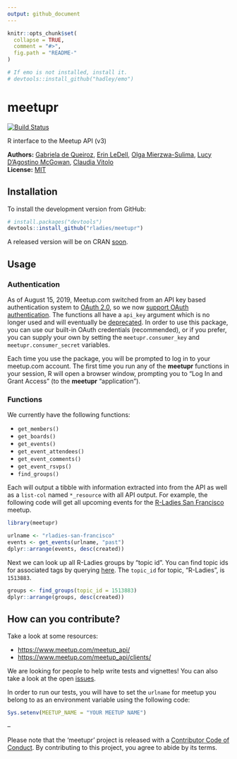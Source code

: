 ```yaml
---
output: github_document
---
```


<!-- README.md is generated from README.Rmd. Please edit the Rmd file -->

```r
knitr::opts_chunk$set(
  collapse = TRUE,
  comment = "#>",
  fig.path = "README-"
)

# If emo is not installed, install it.
# devtools::install_github("hadley/emo")
```

# meetupr
[![Build Status](https://travis-ci.org/rladies/meetupr.svg?branch=master)](https://travis-ci.org/rladies/meetupr)

R interface to the Meetup API (v3)

**Authors:** [Gabriela de Queiroz](http://gdequeiroz.github.io/), [Erin LeDell](http://github.com/ledell/), [Olga Mierzwa-Sulima](https://github.com/olgamie), [Lucy D'Agostino McGowan](http://www.lucymcgowan.com), [Claudia Vitolo](https://github.com/cvitolo)<br/> 
**License:** [MIT](https://opensource.org/licenses/MIT)

## Installation

To install the development version from GitHub:

```r
# install.packages("devtools")
devtools::install_github("rladies/meetupr")
```
A released version will be on CRAN [soon](https://github.com/rladies/meetupr/issues/24).

## Usage

### Authentication

As of August 15, 2019, Meetup.com switched from an API key based authentication system to [OAuth 2.0](https://www.meetup.com/meetup_api/auth/), so we now [support OAuth authentication](https://github.com/rladies/meetupr/issues/51).  The functions all have a `api_key` argument which is no longer used and will eventually be [deprecated](https://github.com/rladies/meetupr/issues/59).  In order to use this package, you can use our built-in OAuth credentials (recommended), or if you prefer, you can supply your own by setting the `meetupr.consumer_key` and `meetupr.consumer_secret` variables. 

Each time you use the package, you will be prompted to log in to your meetup.com account.  The first time you run any of the **meetupr** functions in your session, R will open a browser window, prompting you to "Log In and Grant Access" (to the **meetupr** "application").

### Functions

We currently have the following functions:

* `get_members()`
* `get_boards()`
* `get_events()`  
* `get_event_attendees()`  
* `get_event_comments()`
* `get_event_rsvps()`
* `find_groups()`

Each will output a tibble with information extracted into from the API as well as a `list-col` named `*_resource` with all API output. For example, the following code will get all upcoming events for the [R-Ladies San Francisco](https://meetup.com/rladies-san-francisco) meetup.

```r
library(meetupr)

urlname <- "rladies-san-francisco"
events <- get_events(urlname, "past")
dplyr::arrange(events, desc(created))
```

Next we can look up all R-Ladies groups by "topic id".  You can find topic ids for associated tags by querying [here](https://secure.meetup.com/meetup_api/console/?path=/find/topics).  The `topic_id` for topic, "R-Ladies", is `1513883`.

```r
groups <- find_groups(topic_id = 1513883)
dplyr::arrange(groups, desc(created))
```


## How can you contribute?

Take a look at some resources:

- [https://www.meetup.com/meetup_api/](https://www.meetup.com/meetup_api/)
- [https://www.meetup.com/meetup_api/clients/](https://www.meetup.com/meetup_api/clients/)

We are looking for people to help write tests and vignettes!  You can also take a look at the open [issues](https://github.com/rladies/meetupr/issues).

In order to run our tests, you will have to set the `urlname` for meetup you belong to as an environment variable using the following code:
```r
Sys.setenv(MEETUP_NAME = "YOUR MEETUP NAME")
```


--

Please note that the 'meetupr' project is released with a [Contributor Code of Conduct](CODE_OF_CONDUCT.md). By contributing to this project, you agree to abide by its terms.
